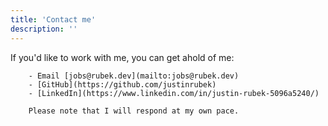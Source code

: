 ```yaml
---
title: 'Contact me'
description: ''
---
```


<Prose>
        If you'd like to work with me, you can get ahold of me:

        - Email [jobs@rubek.dev](mailto:jobs@rubek.dev)
        - [GitHub](https://github.com/justinrubek)
        - [LinkedIn](https://www.linkedin.com/in/justin-rubek-5096a5240/)

        Please note that I will respond at my own pace.
</Prose>
